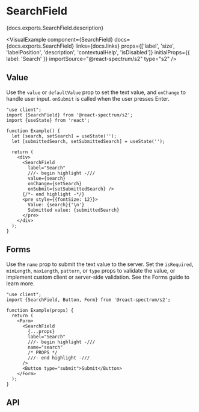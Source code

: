 

# SearchField

<PageDescription>{docs.exports.SearchField.description}</PageDescription>

<VisualExample
  component={SearchField}
  docs={docs.exports.SearchField}
  links={docs.links}
  props={['label', 'size', 'labelPosition', 'description', 'contextualHelp', 'isDisabled']}
  initialProps={{
    label: 'Search'
  }}
  importSource="@react-spectrum/s2"
  type="s2" />

## Value

Use the `value` or `defaultValue` prop to set the text value, and `onChange` to handle user input. `onSubmit` is called when the user presses <Keyboard>Enter</Keyboard>.

```tsx render
"use client";
import {SearchField} from '@react-spectrum/s2';
import {useState} from 'react';

function Example() {
  let [search, setSearch] = useState('');
  let [submittedSearch, setSubmittedSearch] = useState('');
  
  return (
    <div>
      <SearchField
        label="Search"
        ///- begin highlight -///
        value={search}
        onChange={setSearch}
        onSubmit={setSubmittedSearch} />
      {/*- end highlight -*/}
      <pre style={{fontSize: 12}}>
        Value: {search}{'\n'}
        Submitted value: {submittedSearch}
      </pre>
    </div>
  );
}
```

## Forms

Use the `name` prop to submit the text value to the server. Set the `isRequired`, `minLength`, `maxLength`, `pattern`, or `type` props to validate the value, or implement custom client or server-side validation. See the Forms guide to learn more.

```tsx render docs={docs.exports.SearchField} links={docs.links} props={['isRequired', 'necessityIndicator', 'type', 'pattern', 'minLength', 'maxLength']} initialProps={{isRequired: true}}
"use client";
import {SearchField, Button, Form} from '@react-spectrum/s2';

function Example(props) {
  return (
    <Form>
      <SearchField
        {...props}
        label="Search"
        ///- begin highlight -///
        name="search"
        /* PROPS */
        ///- end highlight -///
      />
      <Button type="submit">Submit</Button>
    </Form>
  );
}
```

## API

<PropTable component={docs.exports.SearchField} links={docs.links} />
